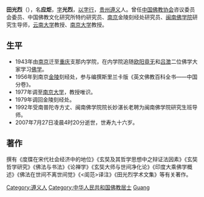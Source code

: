 {{otheruses|other=同名的韓國演員|田光烈 (韓國)}}
{{unreferenced|time=2016-10-22T15:27:39+00:00}}
'''田光烈'''（{{bd|1912年||2007年|7月27日|catIdx=Tian田光烈}}），名'''应炬'''，[[表字|字]]'''光烈'''，[[以字行|以字行]]，[[贵州|贵州]][[遵义|遵义]]人。曾任[[中国佛教协会|中国佛教协会]]咨议委员会委员、中国佛教文化研究所特约研究员、[[南京|南京]]金陵刻经处研究员、[[闽南佛学院|闽南佛学院]]研究生导师，[[云南大学|云南大学]]教授、[[南京大学|南京大学]]教授。

== 生平 ==
*1943年由[[南京|南京]]迁至[[重庆|重庆]]支那内学院，在内学院追随[[欧阳竟无|欧阳竟无]]和[[吕澂|吕澂]]二位佛学大家学习[[佛学|佛学]]。
*1956年到南京[[金陵|金陵]]刻经处，参与编撰斯里兰卡版《英文佛教百科全书——中国分卷》。
*1977年调至[[南京大学|南京大学]]，教授唯识。
*1979年调回金陵刻经处。
*1992年受南普陀寺方丈、闽南佛学院院长妙湛长老聘为闽南佛学院研究生班导师。
*2007年7月27日凌晨4时20分逝世，世寿九十六岁。

==著作==
撰有《度牒在宋代社会经济中的地位》《玄奘及其哲学思想中之辩证法因素》《玄奘哲学研究》《佛法与书法》《论禅学》《玄奘大师与世间净化论》《印度大乘佛学概述》《佛法在世间不离世间觉》《<闺范>译注》《田光烈学术文集》等有关著作。

{{normdaten}}
{{DEFAULTSORT:Tian guanglie}}
[[Category:遵义人|Category:遵义人]]
[[Category:中华人民共和国佛教居士|Category:中华人民共和国佛教居士]]
[[Category:田姓|Guang]]